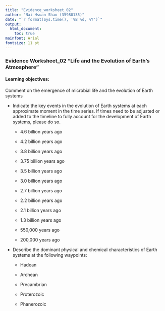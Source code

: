 ```yaml
---
title: "Evidence_worksheet_02"
author: "Nai Hsuan Shao (35980135)"
date: "`r format(Sys.time(), '%B %d, %Y')`"
output:
  html_document:
    toc: true
mainfont: Arial
fontsize: 11 pt
---
```

### Evidence Worksheet_02 “Life and the Evolution of Earth’s Atmosphere”
#### Learning objectives: 
Comment on the emergence of microbial life and the evolution of Earth systems
    
* Indicate the key events in the evolution of Earth systems at each approximate moment in the time series. If times need to be adjusted or added to the timeline to fully account for the development of Earth systems, please do so. 

    + 4.6 billion years ago  
    
    + 4.2 billion years ago  
    
    + 3.8 billion years ago  
    
    + 3.75 billion years ago  
    
    + 3.5 billion years ago  
    
    + 3.0 billion years ago  
    
    + 2.7 billion years ago  
    
    + 2.2 billion years ago  
    
    + 2.1 billion years ago
    
    + 1.3 billion years ago
    
    + 550,000 years ago
    
    + 200,000 years ago


* Describe the dominant physical and chemical characteristics of Earth systems at the following waypoints:  

    + Hadean  
    
    + Archean  
    
    + Precambrian  
    
    + Proterozoic  
    
    + Phanerozoic  
    
